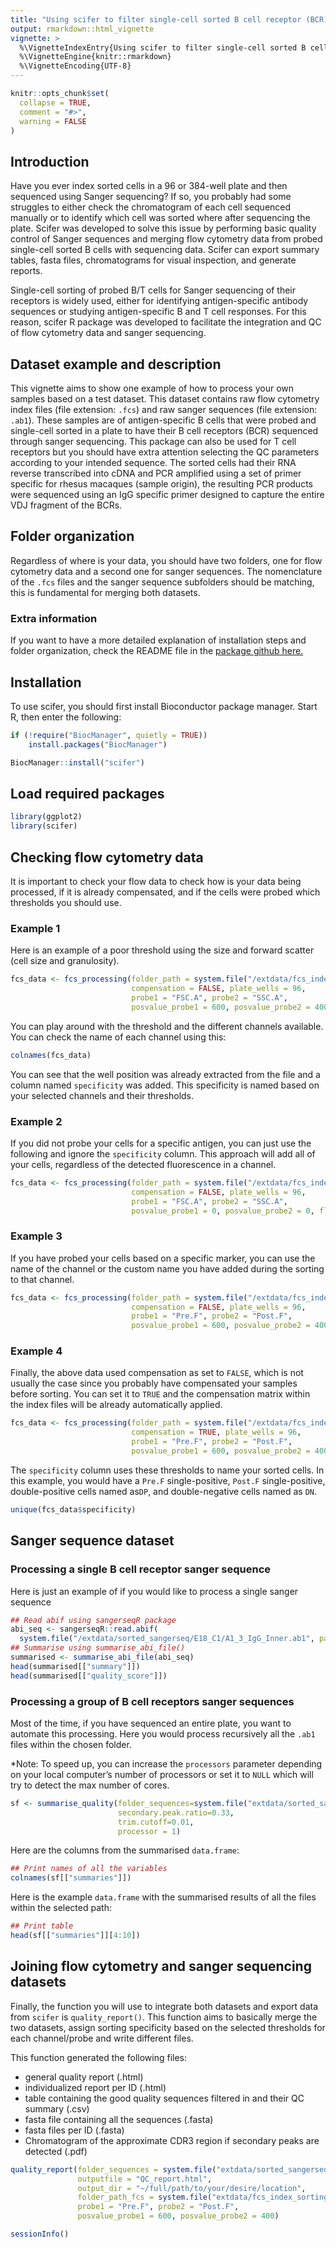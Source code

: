 ```yaml
---
title: "Using scifer to filter single-cell sorted B cell receptor (BCR) sanger sequences"
output: rmarkdown::html_vignette
vignette: >
  %\VignetteIndexEntry{Using scifer to filter single-cell sorted B cell receptor (BCR) sanger sequences}
  %\VignetteEngine{knitr::rmarkdown}
  %\VignetteEncoding{UTF-8}
---
```


```r
knitr::opts_chunk$set(
  collapse = TRUE,
  comment = "#>",
  warning = FALSE
)
```

## Introduction

Have you ever index sorted cells in a 96 or 384-well plate and then sequenced using Sanger sequencing? If so, you probably had some struggles to either check the chromatogram of each cell sequenced manually or to identify which cell was sorted where after sequencing the plate. Scifer was developed to solve this issue by performing basic quality control of Sanger sequences and merging flow cytometry data from probed single-cell sorted B cells with sequencing data. Scifer can export summary tables, fasta files, chromatograms for visual inspection, and generate reports.

Single-cell sorting of probed B/T cells for Sanger sequencing of their receptors is widely used, either for identifying antigen-specific antibody sequences or studying antigen-specific B and T cell responses. For this reason, scifer R package was developed to facilitate the integration and QC of flow cytometry data and sanger sequencing.

## Dataset example and description

This vignette aims to show one example of how to process your own samples based on a test dataset. This dataset contains raw flow cytometry index files (file extension: `.fcs`) and raw sanger sequences (file extension: `.ab1`). These samples are of antigen-specific B cells that were probed and single-cell sorted in a plate to have their B cell receptors (BCR) sequenced through sanger sequencing. This package can also be used for T cell receptors but you should have extra attention selecting the QC parameters according to your intended sequence. The sorted cells had their RNA reverse transcribed into cDNA and PCR amplified using a set of primer specific for rhesus macaques (sample origin), the resulting PCR products were sequenced using an IgG specific primer designed to capture the entire VDJ fragment of the BCRs.

## Folder organization

Regardless of where is your data, you should have two folders, one for flow cytometry data and a second one for sanger sequences. The nomenclature of the `.fcs` files and the sanger sequence subfolders should be matching, this is fundamental for merging both datasets.

### Extra information

If you want to have a more detailed explanation of installation steps and folder organization, check the README file in the [package github here.](https://github.com/rodrigarc/scifer)

## Installation

To use scifer, you should first install Bioconductor package manager.
Start R, then enter the following:

```r
if (!require("BiocManager", quietly = TRUE))
    install.packages("BiocManager")

BiocManager::install("scifer")
```

## Load required packages

```r
library(ggplot2)
library(scifer)
```

## Checking flow cytometry data

It is important to check your flow data to check how is your data being processed, if it is already compensated, and if the cells were probed which thresholds you should use.

### Example 1

Here is an example of a poor threshold using the size and forward scatter (cell size and granulosity).

```r
fcs_data <- fcs_processing(folder_path = system.file("/extdata/fcs_index_sorting",package = "scifer"),
                           compensation = FALSE, plate_wells = 96,
                           probe1 = "FSC.A", probe2 = "SSC.A",
                           posvalue_probe1 = 600, posvalue_probe2 = 400, flow_plot = TRUE)
```

You can play around with the threshold and the different channels available. You can check the name of each channel using this:

```r
colnames(fcs_data)
```

You can see that the well position was already extracted from the file and a column named `specificity` was added. This specificity is named based on your selected channels and their thresholds.

### Example 2

If you did not probe your cells for a specific antigen, you can just use the following and ignore the `specificity` column. This approach will add all of your cells, regardless of the detected fluorescence in a channel.

```r
fcs_data <- fcs_processing(folder_path = system.file("/extdata/fcs_index_sorting",package = "scifer"),
                           compensation = FALSE, plate_wells = 96,
                           probe1 = "FSC.A", probe2 = "SSC.A",
                           posvalue_probe1 = 0, posvalue_probe2 = 0, flow_plot = TRUE)
```

### Example 3

If you have probed your cells based on a specific marker, you can use the name of the channel or the custom name you have added during the sorting to that channel.

```r
fcs_data <- fcs_processing(folder_path = system.file("/extdata/fcs_index_sorting",package = "scifer"),
                           compensation = FALSE, plate_wells = 96,
                           probe1 = "Pre.F", probe2 = "Post.F",
                           posvalue_probe1 = 600, posvalue_probe2 = 400, flow_plot = TRUE)
```

### Example 4

Finally, the above data used compensation as set to `FALSE`, which is not usually the case since you probably have compensated your samples before sorting. You can set it to `TRUE` and the compensation matrix within the index files will be already automatically applied.

```r
fcs_data <- fcs_processing(folder_path = system.file("/extdata/fcs_index_sorting",package = "scifer"),
                           compensation = TRUE, plate_wells = 96,
                           probe1 = "Pre.F", probe2 = "Post.F",
                           posvalue_probe1 = 600, posvalue_probe2 = 400, flow_plot = TRUE)
```

The `specificity` column uses these thresholds to name your sorted cells. In this example, you would have a `Pre.F` single-positive, `Post.F` single-positive, double-positive cells named as`DP`, and double-negative cells named as `DN`. 

```r
unique(fcs_data$specificity)
```

## Sanger sequence dataset

### Processing a single B cell receptor sanger sequence 

Here is just an example of if you would like to process a single sanger sequence

```r
## Read abif using sangerseqR package
abi_seq <- sangerseqR::read.abif(
  system.file("/extdata/sorted_sangerseq/E18_C1/A1_3_IgG_Inner.ab1", package="scifer"))
## Summarise using summarise_abi_file()
summarised <- summarise_abi_file(abi_seq)
head(summarised[["summary"]])
head(summarised[["quality_score"]])
```

### Processing a group of B cell receptors sanger sequences

Most of the time, if you have sequenced an entire plate, you want to automate this processing. 
Here you would process recursively all the `.ab1` files within the chosen folder.

*Note: To speed up, you can increase the `processors` parameter depending on your local computer's number of processors or set it to `NULL` which will try to detect the max number of cores.

```r

sf <- summarise_quality(folder_sequences=system.file("extdata/sorted_sangerseq", package="scifer"),
                        secondary.peak.ratio=0.33,
                        trim.cutoff=0.01,
                        processor = 1)
```
Here are the columns from the summarised `data.frame`:

```r
## Print names of all the variables 
colnames(sf[["summaries"]])
```

Here is the example `data.frame` with the summarised results of all the files within the selected path:

```r
## Print table
head(sf[["summaries"]][4:10])
```

## Joining flow cytometry and sanger sequencing datasets

Finally, the function you will use to integrate both datasets and export data from `scifer` is `quality_report()`. This function aims to basically merge the two datasets, assign sorting specificity based on the selected thresholds for each channel/probe and write different files.

This function generated the following files:

- general quality report (.html)
- individualized report per ID (.html)
- table containing the good quality sequences filtered in and their QC summary (.csv)
- fasta file containing all the sequences (.fasta)
- fasta files per ID (.fasta)
- Chromatogram of the approximate CDR3 region if secondary peaks are detected (.pdf)

```r
quality_report(folder_sequences = system.file("extdata/sorted_sangerseq", package="scifer"),
               outputfile = "QC_report.html",
               output_dir = "~/full/path/to/your/desire/location",
               folder_path_fcs = system.file("extdata/fcs_index_sorting", package = "scifer"),
               probe1 = "Pre.F", probe2 = "Post.F",
               posvalue_probe1 = 600, posvalue_probe2 = 400)

```


```r
sessionInfo()
```
